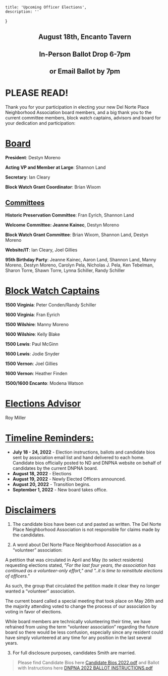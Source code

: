 
    title: 'Upcoming Officer Elections',
    description: ''
}

<IntroImage />

<center><h2>August 18th, Encanto Tavern</h2></center>
<center><h2>In-Person Ballot Drop 6-7pm</h2></center>
<center><h2>or Email Ballot by 7pm</h2></center> 

# PLEASE READ!

Thank you for your participation in electing your new Del Norte Place Neighborhood Association board members, and a big thank you to the current committee members, block watch captains, advisors and board for your dedication and participation:

# <u>Board</u>

**President**: Destyn Moreno

**Acting VP and Member at Large**: Shannon Land

**Secretary**: Ian Cleary

**Block Watch Grant Coordinator**: Brian Wixom

## <u>Committees</u>

**Historic Preservation Committee**: Fran Eyrich, Shannon Land

**Welcome Committee: Jeanne Kainec**, Destyn Moreno

**Block Watch Grant Committee**: Brian Wixom, Shannon Land, Destyn Moreno

**Website/IT**: Ian Cleary, Joel Gillies

**95th Birthday Party**: Jeanne Kainec, Aaron Land, Shannon Land, Manny Moreno, Destyn Moreno, Carolyn Pela, Nicholas J. Pela, Ken Tebelman, Sharon Torre, Shawn Torre, Lynna Schiller, Randy Schiller

# <u>Block Watch Captains</u>

**1500 Virginia**: Peter Conden/Randy Schiller

**1600 Virginia**: Fran Eyrich

**1500 Wilshire**: Manny Moreno

**1600 Wilshire**: Kelly Blake

**1500 Lewis**: Paul McGinn

**1600 Lewis**: Jodie Snyder

**1500 Vernon**: Joel Gillies

**1600 Vernon**: Heather Finden

**1500/1600 Encanto**: Modena Watson

# <u>Elections Advisor</u>

Roy Miller

# <u>Timeline Reminders:</u>

- **July 18 - 24, 2022** - Election instructions, ballots and candidate bios sent by association email list and hand delivered to each home. Candidate bios officially posted to ND and DNPNA website on behalf of candidates by the current DNPNA board.
- **August 18, 2022** - Elections
- **August 19, 2022** - Newly Elected Officers announced.
- **August 20, 2022** - Transition begins.
- **September 1, 2022** - New board takes office.

# <u>Disclaimers</u>

1. The candidate bios have been cut and pasted as written. The Del Norte Place Neighborhood Association is not responsible for claims made by the candidates. 

2. A word about Del Norte Place Neighborhood Association as a “volunteer” association:

A petition that was circulated in April and May (to select residents) requesting elections stated, *"For the last four years, the association has continued as a volunteer-only effort," and "..it is time to reinstitute elections of officers."*

As such, the group that circulated the petition made it clear they no longer wanted a “volunteer” association.

The current board called a special meeting that took place on May 26th and the majority attending voted to change the process of our association by voting in favor of elections. 

While board members are technically volunteering their time, we have refrained from using the term “volunteer association” regarding the future board so there would be less confusion, especially since any resident could have simply volunteered at any time for any position in the last several years.

3. For full disclosure purposes, candidates Smith are married.

> Please find  Candidate Bios here [Candidate Bios 2022.pdf](/elections/2022/Candidate_Bios_2022.pdf) and Ballot with Instructions here [DNPNA 2022 BALLOT INSTRUCTIONS.pdf](/elections/2022/DNPNA_2022_BALLOT_INSTRUCTIONS.pdf)
